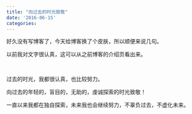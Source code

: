 ```yaml
---
title: "向过去的时光致敬"
date: '2016-06-15'
categories:
---
```




好久没有写博客了，今天给博客换了个皮肤，所以顺便来说几句。

以前我对文字很认真，这可以从之前博客的介绍页看出来。

<br/>
	
过去的时光，我都很认真，也比较努力。

向过去的年轻的，盲目的，无助的，虔诚探索的时光致敬！

一直以来我都在独自探索，未来我也会继续努力，不辜负过去，不虚化未来。
